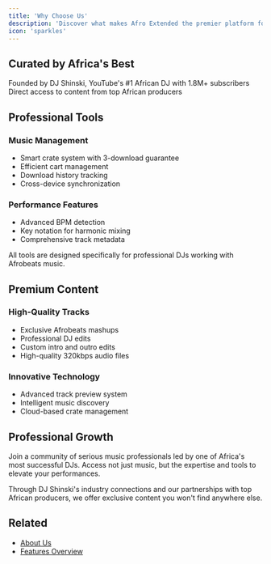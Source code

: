 ```yaml
---
title: 'Why Choose Us'
description: 'Discover what makes Afro Extended the premier platform for Afrobeats professionals'
icon: 'sparkles'
---
```


## Curated by Africa's Best

<CardGroup cols={2}>
  <Card title="Expert Curation" icon="user">
    Founded by DJ Shinski, YouTube's #1 African DJ with 1.8M+ subscribers
  </Card>
  <Card title="Exclusive Content" icon="crown">
    Direct access to content from top African producers
  </Card>
</CardGroup>

## Professional Tools

### Music Management
- Smart crate system with 3-download guarantee
- Efficient cart management
- Download history tracking
- Cross-device synchronization

### Performance Features
- Advanced BPM detection
- Key notation for harmonic mixing
- Comprehensive track metadata

<Note>
All tools are designed specifically for professional DJs working with Afrobeats music.
</Note>

## Premium Content

### High-Quality Tracks
- Exclusive Afrobeats mashups
- Professional DJ edits
- Custom intro and outro edits
- High-quality 320kbps audio files

### Innovative Technology
- Advanced track preview system
- Intelligent music discovery
- Cloud-based crate management

## Professional Growth

Join a community of serious music professionals led by one of Africa's most successful DJs. Access not just music, but the expertise and tools to elevate your performances.

<Tip>
Through DJ Shinski's industry connections and our partnerships with top African producers, we offer exclusive content you won't find anywhere else.
</Tip>

## Related
- [About Us](/about-us)
- [Features Overview](/features) 
